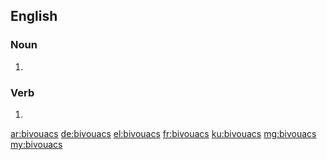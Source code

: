 ==English==

===Noun===
{{head|en|plural}}

# {{plural of|bivouac|lang=en}}

===Verb===
{{head|en}}

# {{en-third-person singular of|bivouac}}

[[ar:bivouacs]]
[[de:bivouacs]]
[[el:bivouacs]]
[[fr:bivouacs]]
[[ku:bivouacs]]
[[mg:bivouacs]]
[[my:bivouacs]]
